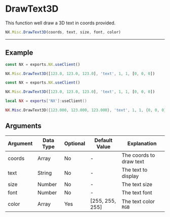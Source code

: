 
# DrawText3D

This function well draw a 3D text in coords provided.

```typescript
NX.Misc.DrawText3D(coords, text, size, font, color)
```

---

## Example

<Tabs>
<TabItem value="ts" label="TypeScript">

```typescript
const NX = exports.NX.useClient()

NX.Misc.DrawText3D([123.0, 123.0, 123.0], 'text', 1, 1, [0, 0, 0])
```

</TabItem>
<TabItem value="js" label="JavaScript">

```js
const NX = exports.NX.useClient()

NX.Misc.DrawText3D([123.0, 123.0, 123.0], 'text', 1, 1, [0, 0, 0])
```

</TabItem>
<TabItem value="lua" label="Lua">

```lua
local NX = exports['NX']:useClient()

NX.Misc.DrawText3D({123.000, 123.000, 123.000}, 'text', 1, 1, {0, 0, 0})
```

</TabItem>
</Tabs>

## Arguments

| Argument | Data Type | Optional | Default Value   | Explanation             |
| -------- | --------- | -------- | --------------- | ----------------------- |
| coords   | Array     | No       | -               | The coords to draw text |
| text     | String    | No       | -               | The text to display     |
| size     | Number    | No       | -               | The text size           |
| font     | Number    | No       | -               | The text font           |
| color    | Array     | Yes      | [255, 255, 255] | The text color `RGB`    |
